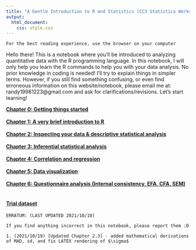 ```yaml
---
title: "A Gentle Introduction to R and Statistics (CC3 Statistics Workshop)"
output:
  html_document:
    css: style.css
---
```


```text
For the best reading experience, use the browser on your computer
```


Hello there! This is a notebook where you'll be introduced to analyzing quantitative data with the R programming language. In this notebook, I will only help you learn the R commands to help you with your data analysis. No prior knowledge in coding is needed! I'll try to explain things in simpler terms. However, if you still find something confusing, or even find erroneous information on this website/notebook, please email me at: randy19981223@gmail.com and ask for clarifications/revisions. Let's start learning!

<strong>
[Chapter 0: Getting things started](https://ludougan123234.github.io/Chapter_0.html) <br><br>
[Chapter 1: A very brief introduction to R](https://ludougan123234.github.io/Chapter_1.html) <br><br>
[Chapter 2: Inspecting your data & descriptive statistical analysis](https://ludougan123234.github.io/Chapter_2.html) <br><br>
[Chapter 3: Inferential statistical analysis](https://ludougan123234.github.io/Chapter_3.html) <br><br>
[Chapter 4: Correlation and regression](https://ludougan123234.github.io/Chapter_4.html) <br><br>
[Chapter 5: Data visualization](https://ludougan123234.github.io/Chapter_5.html) <br><br>
[Chapter 6: Questionnaire analysis (Internal consistency, EFA, CFA, SEM)](https://ludougan123234.github.io/Chapter_6.html) <br><br>
</strong> 

#### [Trial dataset](https://docs.google.com/spreadsheets/d/1HMFB2SlhmPBS0ArC7Xr0fs-FVmVwRPw-/edit?usp=sharing&ouid=103982434321837829440&rtpof=true&sd=true)

``` text
ERRATUM: (LAST UPDATED 2021/10/10)

If you find anything incorrect in this notebook, please report them :D

1. (2021/10/19) [Updated Chapter 2.3] - added mathematical derivations of MAD, sd, and fix LATEX rendering of $\sigma$
```


